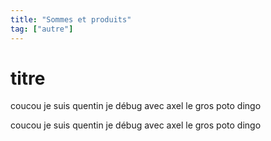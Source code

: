 ```yaml
---
title: "Sommes et produits"
tag: ["autre"]
---
```



<Base>

# titre
<Remarque titre=''>
coucou je suis quentin je débug avec axel le gros poto dingo 

coucou je suis quentin je débug avec axel le gros poto dingo 

</Remarque>


</Base>